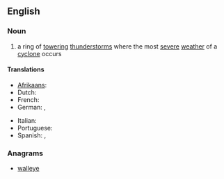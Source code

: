 ==English==
{{wikipedia}}

===Noun===
{{en-noun}}

# a ring of [[towering]] [[thunderstorms]] where the most [[severe]] [[weather]] of a [[cyclone]] occurs
====Translations====
{{trans-top|ring of towering thunderstorms of a cyclone}}
* [[Afrikaans]]: {{t|af|oogmuur }}
* Dutch: {{t|nl|oogmuur}}
* French: {{t|fr|mur de l'œil|m}}
* German: {{t|de|Eyewall}}, {{t|de|Augenwall}}
{{trans-mid}}
* Italian: {{t|it|muro dell'occhio|m}}
* Portuguese: {{t|pt|parede de olho|f}}
* Spanish: {{t|es|pared del ojo|f}}, {{t|es|muro del ojo|m}}
{{trans-bottom}}

===Anagrams===
* [[walleye#English|walleye]]